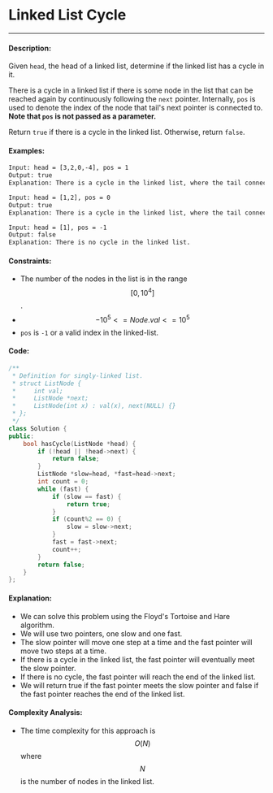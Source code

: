 # Linked List Cycle

-----

#### Description: 

Given ```head```, the head of a linked list, determine if the linked list has a cycle in it.

There is a cycle in a linked list if there is some node in the list that can be reached again by continuously following the ```next``` pointer. Internally, ```pos``` is used to denote the index of the node that tail's next pointer is connected to. **Note that ```pos``` is not passed as a parameter.**

Return ```true``` if there is a cycle in the linked list. Otherwise, return ```false```.


#### Examples:

```txt
Input: head = [3,2,0,-4], pos = 1
Output: true
Explanation: There is a cycle in the linked list, where the tail connects to the 1st node (0-indexed).
```

```txt
Input: head = [1,2], pos = 0
Output: true
Explanation: There is a cycle in the linked list, where the tail connects to the 0th node.
```

```txt
Input: head = [1], pos = -1
Output: false
Explanation: There is no cycle in the linked list.
```

#### Constraints: 

- The number of the nodes in the list is in the range $$[0, 10^4]$$.
- $$-10^5 <= Node.val <= 10^5$$
- ```pos``` is ```-1``` or a valid index in the linked-list.

#### Code: 

```cpp
/**
 * Definition for singly-linked list.
 * struct ListNode {
 *     int val;
 *     ListNode *next;
 *     ListNode(int x) : val(x), next(NULL) {}
 * };
 */
class Solution {
public:
    bool hasCycle(ListNode *head) {
        if (!head || !head->next) {
            return false;
        }
        ListNode *slow=head, *fast=head->next;
        int count = 0;
        while (fast) {
            if (slow == fast) {
                return true;
            }
            if (count%2 == 0) {
                slow = slow->next;
            }
            fast = fast->next;
            count++;
        }
        return false;
    }
};    
```

#### Explanation:

- We can solve this problem using the Floyd's Tortoise and Hare algorithm.
- We will use two pointers, one slow and one fast.
- The slow pointer will move one step at a time and the fast pointer will move two steps at a time.
- If there is a cycle in the linked list, the fast pointer will eventually meet the slow pointer.
- If there is no cycle, the fast pointer will reach the end of the linked list.
- We will return true if the fast pointer meets the slow pointer and false if the fast pointer reaches the end of the linked list.

#### Complexity Analysis:

- The time complexity for this approach is $$O(N)$$ where $$N$$ is the number of nodes in the linked list.